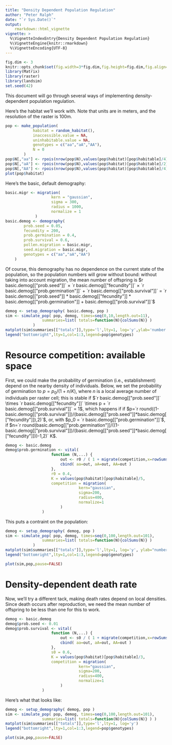 ```yaml
---
title: "Density Dependent Population Regulation"
author: "Peter Ralph"
date: "`r Sys.Date()`"
output: 
    rmarkdown::html_vignette
vignette: >
  %\VignetteIndexEntry{Density Dependent Population Regulation}
  %\VignetteEngine{knitr::rmarkdown}
  %\VignetteEncoding{UTF-8}
---
```



```r
fig.dim <- 3
knitr::opts_chunk$set(fig.width=3*fig.dim,fig.height=fig.dim,fig.align='center')
library(Matrix)
library(raster)
library(landsim)
set.seed(42)
```

This document will go through
several ways of implementing density-dependent population regulation.

Here's the habitat we'll work with.
Note that units are in meters, and the resolution of the raster is 100m.
```r
pop <- make_population(
            habitat = random_habitat(),
            inaccessible.value = NA,
            uninhabitable.value = NA,
            genotypes = c("aa","aA","AA"),
            N = 0
        )
pop$N[,"aa"] <- rpois(nrow(pop$N),values(pop$habitat)[pop$habitable]/4)
pop$N[,"aA"] <- rpois(nrow(pop$N),values(pop$habitat)[pop$habitable]/2)
pop$N[,"AA"] <- rpois(nrow(pop$N),values(pop$habitat)[pop$habitable]/4)
plot(pop$habitat)
```

Here's the basic, default demography:
```r
basic.migr <- migration(
                    kern = "gaussian",
                    sigma = 300,
                    radius = 1000,
                    normalize = 1
             )
basic.demog <- demography(
        prob.seed = 0.05,
        fecundity = 200,
        prob.germination = 0.4,
        prob.survival = 0.6,
        pollen.migration = basic.migr,
        seed.migration = basic.migr,
        genotypes = c("aa","aA","AA")
    )
```

Of course, 
this demography has no dependence on the current state of the population,
so the population numbers will grow without bound:
without taking into account migration,
the mean number of offspring is 
$r basic.demog[["prob.seed"]]` × `r basic.demog[["fecundity"]]` × `r basic.demog[["prob.germination"]]` + `r basic.demog[["prob.survival"]]` 
= `r basic.demog[["prob.seed"]] * basic.demog[["fecundity"]] * basic.demog[["prob.germination"]] + basic.demog[["prob.survival"]]`$
```r
demog <- setup_demography( basic.demog, pop )
sim <- simulate_pop( pop, demog, times=seq(0,10,length.out=11),
                summaries=list( totals=function(N){colSums(N)} )
            )
matplot(sim$summaries[["totals"]],type='l',lty=1, log='y',ylab='number of individuals')
legend("bottomright",lty=1,col=1:3,legend=pop$genotypes)
```


# Resource competition: available space

First, we could make the probability of germination (i.e., establishment)
depend on the nearby density of individuals.
Below, we set the probability of germination to $p=p_0/(1+n/K)$, 
where $n$ is a local average number of individuals per raster cell;
this is stable if $`r basic.demog[["prob.seed"]]` \times `r basic.demog[["fecundity"]]` \times p + `r basic.demog[["prob.survival"]]` = 1$, 
which happens if if $p=`r round((1-basic.demog[["prob.survival"]])/(basic.demog[["prob.seed"]]*basic.demog[["fecundity"]]),2)`$,
or, with $p_0 = `r basic.demog[["prob.germination"]]`$,
if $n=`r round(basic.demog[["prob.germination"]]/((1-basic.demog[["prob.survival"]])/(basic.demog[["prob.seed"]]*basic.demog[["fecundity"]]))-1,2)` K$.
```r
demog <- basic.demog
demog$prob.germination <- vital(
                    function (N,...) {
                        out <- r0 / ( 1 + migrate(competition,x=rowSums(N))/K )
                        cbind( aa=out, aA=out, AA=out )
                    },
                    r0 = 0.4,
                    K = values(pop$habitat)[pop$habitable]/5,
                    competition = migration(
                                kern="gaussian",
                                sigma=200,
                                radius=400,
                                normalize=1
                        )
                )
```

This puts a contraint on the population:
```r
demog <- setup_demography( demog, pop )
sim <- simulate_pop( pop, demog, times=seq(0,100,length.out=101),
                summaries=list( totals=function(N){colSums(N)} )
            )
matplot(sim$summaries[["totals"]],type='l',lty=1, log='y', ylab="number of individuals")
legend("bottomright",lty=1,col=1:3,legend=pop$genotypes)
```
```r
plot(sim,pop,pause=FALSE)
```


# Density-dependent death rate

Now, we'll try a different tack, making death rates depend on local densities.
Since death occurs after reproduction,
we need the mean number of offspring to be less than one
for this to work.
```r
demog <- basic.demog
demog$prob.seed <- 0.01
demog$prob.survival <- vital(
                    function (N,...) {
                        out <- s0 / ( 1 + migrate(competition,x=rowSums(N))/K )
                        cbind( aa=out, aA=out, AA=out )
                    },
                    s0 = 0.6,
                    K = values(pop$habitat)[pop$habitable]/3,
                    competition = migration(
                                kern="gaussian",
                                sigma=200,
                                radius=400,
                                normalize=1
                        )
                )
```

Here's what that looks like:
```r
demog <- setup_demography( demog, pop )
sim <- simulate_pop( pop, demog, times=seq(0,100,length.out=101),
                summaries=list( totals=function(N){colSums(N)} ) )
matplot(sim$summaries[["totals"]],type='l',lty=1, log='y')
legend("bottomright",lty=1,col=1:3,legend=pop$genotypes)
```
```r
plot(sim,pop,pause=FALSE)
```
